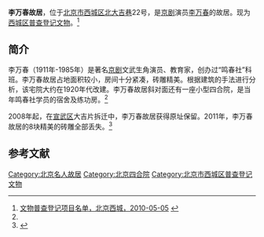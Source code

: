 '''李万春故居'''，位于[[北京市|北京市]][[西城区|西城区]][[北大吉巷|北大吉巷]]22号，是[[京剧|京剧]]演员[[李万春|李万春]]的故居。现为[[西城区普查登记文物|西城区普查登记文物]]。<ref name=bjxc>[http://61.49.3.9/pub/website/whly/whyc/gjwwbhdw/201008/t20100814_1164328.html 文物普查登记项目名单，北京西城，2010-05-05] {{webarchive|url=https://archive.is/20141001051606/http://61.49.3.9/pub/website/whly/whyc/gjwwbhdw/201008/t20100814_1164328.html |date=2014-10-01 }}</ref>

==简介==
李万春（1911年-1985年）是著名[[京剧|京剧]]文武生角演员、教育家，创办过“鸣春社”科班。李万春故居占地面积较小，房间十分紧凑，砖雕精美。根据建筑的手法进行分析，该宅院大约在1920年代改建。李万春故居斜对面还有一座小型四合院，是当年鸣春社学员的宿舍及练功房。<ref name=bjxc/>

2008年起，在[[宣武区|宣武区]]大吉片拆迁中，李万春故居获得原址保留。2011年，李万春故居的8块精美的砖雕全部丢失。<ref>{{Cite web |url=http://www.wenming.cn/wmzh_pd/fw/201110/t20111020_359970.shtml |title=北京大吉片关帝庙被出租 赑屃安全谁来保证，中国文明网，2011-10-20 |access-date=2014-10-01 |archive-date=2014-10-06 |archive-url=https://web.archive.org/web/20141006082738/http://www.wenming.cn/wmzh_pd/fw/201110/t20111020_359970.shtml |dead-url=no }}</ref>

==参考文献==
{{reflist}}

[[Category:北京名人故居|Category:北京名人故居]]
[[Category:北京四合院|Category:北京四合院]]
[[Category:北京市西城区普查登记文物|Category:北京市西城区普查登记文物]]